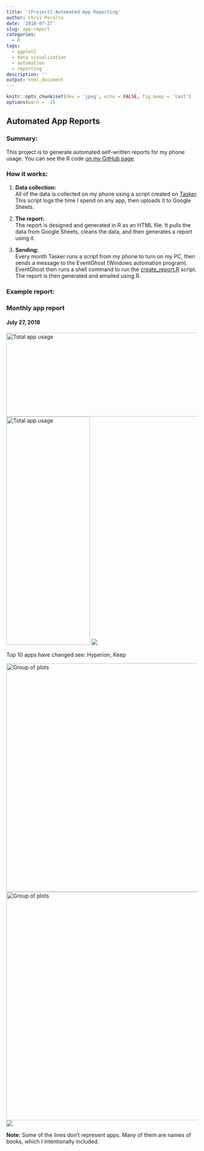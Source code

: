 ```yaml
---
title: '[Project] Automated App Reporting'
author: Chris Peralta
date: '2018-07-27'
slug: app-report
categories:
  - R
tags:
  - ggplot2
  - data visualization
  - automation
  - reporting
description: ''
output: html_document
---
```


```r
knitr::opts_chunk$set(dev = 'jpeg', echo = FALSE, fig.keep = 'last')
options(warn = -1)
```

## Automated App Reports

### Summary: 
This project is to generate automated self-written reports for my phone usage. You can see the R code [on my GitHub page](https://github.com/visuelledata/AppReports). 

### How it works: 
1) **Data collection:**  
All of the data is collected on my phone using a script created on [Tasker](https://play.google.com/store/apps/details?id=net.dinglisch.android.taskerm&hl=en). This script logs the time I spend on any app, then uploads it to Google Sheets. 

2) **The report:**  
The report is designed and generated in R as an HTML file. It pulls the data from Google Sheets, cleans the data, and then generates a report using it.  

3) **Sending:**  
Every month Tasker runs a script from my phone to turn on my PC, then sends a message to the EventGhost (Windows automation program). EventGhost then runs a shell command to run the [create_report.R](https://github.com/visuelledata/AppReports/blob/master/create_report.R) script. The report is then generated and emailed using R. 



### Example report: 
<div align="right">
### Monthly app report
#### July 27, 2018
</div>
<img src="static/D:/rproj/website/static/img/plot1.jpeg" alt="Total app usage" height="220" width="600">
![Total app usage](/post/app_report_post_files/plot1.jpeg){width=220px height=600px}
<img src = "/img/plot1.jpeg"></img>

Top 10 apps have changed see: Hyperion, Keep

<img src="static/D:/rproj/website/static/img/plot2.jpeg" alt="Group of plots" height="600" width="600">
![Group of plots](/post/app_report_post_files/plot2.jpeg){width=600px height=600px}
<img src = "/img/plot2.jpeg"></img>

**Note:** Some of the lines don't represent apps. Many of them are names of books, which I intentionally included. 

